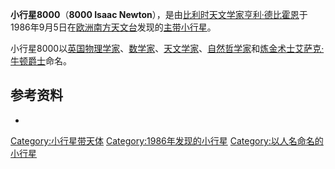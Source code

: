 {{Infobox Planet  
| name = 8000 Isaac Newton 
| image = 
| caption = 
| discovery=yes | physical_characteristics = yes | bgcolour=#FFFFC0
| discovery_ref = 
| discoverer = [[亨利·德比霍恩|亨利·德比霍恩]]
| discovery_site = [[欧洲南方天文台|欧洲南方天文台]]
| discovered =  1986年9月5日
| mp_name = 8000
| alt_names = 1986 RL5
| named_after = [[艾萨克·牛顿|艾萨克·牛顿]]
| mp_category=[[小行星带|主带小行星]]
| orbit_ref = <ref>[http://ssd.jpl.nasa.gov/sbdb.cgi?sstr=8000 8000 Isaac Newton (1986 RL5)]</ref>
| epoch = 2011年8月27日
| semimajor= 3.0662810AU
| perihelion=2.8053034AU
| aphelion= 3.3272586[[天文单位|AU]]
| eccentricity =0.0851121	
| period = 1961.1750533[[日|地球日]]<br>5.37[[年|地球年]] 
| inclination=9.73655[[角度|°]]
| asc_node=10.28230°
| arg_peri=301.43140°	
| mean_anomaly=259.48012°
| avg_speed=
 | dimensions=
 | mass=
 | density=
 | surface_grav=
 | escape_velocity=
 | rotation=
 | spectral_type=
 | magnitude=
 | abs_magnitude=12.1
 | albedo=
 | single_temperature=
}}
'''小行星8000'''（'''8000 Isaac Newton'''），是由[[比利时|比利时]][[天文学家|天文学家]][[亨利·德比霍恩|亨利·德比霍恩]]于1986年9月5日在[[欧洲南方天文台|欧洲南方天文台]]发现的[[小行星带|主带]][[小行星|小行星]]。

小行星8000以[[英国|英国]][[物理学家|物理学家]]、[[数学家|数学家]]、[[天文学家|天文学家]]、[[自然哲学家|自然哲学家]]和[[炼金术士|炼金术士]][[艾萨克·牛顿|艾萨克·牛顿]][[爵士|爵士]]命名。

== 参考资料 ==
{{Reflist}}
*{{JPL Small Body}}

{{Minor Planet Number|[[小行星7999|小行星7999]]|[[小行星8001|小行星8001]]}}

[[Category:小行星带天体|Category:小行星带天体]]
[[Category:1986年发现的小行星|Category:1986年发现的小行星]]
[[Category:以人名命名的小行星|Category:以人名命名的小行星]]